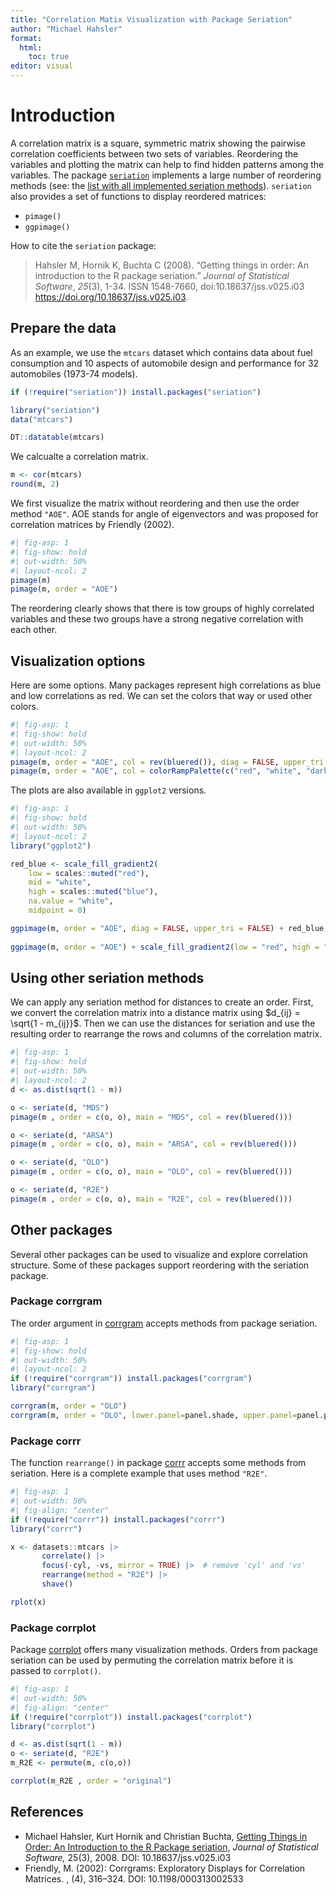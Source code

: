 ```yaml
---
title: "Correlation Matix Visualization with Package Seriation"
author: "Michael Hahsler"
format:
  html:
    toc: true
editor: visual
---
```


# Introduction

A correlation matrix is a square, symmetric matrix showing the pairwise correlation coefficients between two sets of variables. Reordering the variables and plotting the matrix can help to find hidden patterns among the variables. The package 
[`seriation`](https://github.com/mhahsler/seriation)
implements a large number of reordering methods (see: the [list with all implemented seriation methods](https://mhahsler.github.io/seriation/seriation_methods.html)). `seriation` also provides a set of functions to display reordered matrices:

-   `pimage()`
-   `ggpimage()`

How to cite the `seriation` package:

> Hahsler M, Hornik K, Buchta C (2008). "Getting things in order: An introduction to the R package seriation." *Journal of Statistical Software*, *25*(3), 1-34. ISSN 1548-7660, doi:10.18637/jss.v025.i03 <https://doi.org/10.18637/jss.v025.i03>.

## Prepare the data

As an example, we use the `mtcars` dataset which contains data about fuel consumption and 10 aspects of automobile design and performance for 32 automobiles (1973-74 models).

```r
if (!require("seriation")) install.packages("seriation")

library("seriation")
data("mtcars")

DT::datatable(mtcars)
```

We calcualte a correlation matrix.

```r
m <- cor(mtcars)
round(m, 2)
```

We first visualize the matrix without reordering and then use the order method `"AOE"`. AOE stands for angle of eigenvectors and was proposed for correlation matrices by Friendly (2002).

```r
#| fig-asp: 1
#| fig-show: hold
#| out-width: 50%
#| layout-ncol: 2 
pimage(m)
pimage(m, order = "AOE")
```

The reordering clearly shows that there is tow groups of highly correlated variables and these two groups have a strong negative correlation with each other.

## Visualization options

Here are some options. Many packages represent high correlations as blue and low correlations as red. We can set the colors that way or used other colors.

```r
#| fig-asp: 1
#| fig-show: hold
#| out-width: 50%
#| layout-ncol: 2 
pimage(m, order = "AOE", col = rev(bluered()), diag = FALSE, upper_tri = FALSE)
pimage(m, order = "AOE", col = colorRampPalette(c("red", "white", "darkgreen"))(100))
```

The plots are also available in `ggplot2` versions.

```r
#| fig-asp: 1
#| fig-show: hold
#| out-width: 50%
#| layout-ncol: 2 
library("ggplot2")

red_blue <- scale_fill_gradient2(
    low = scales::muted("red"),
    mid = "white",
    high = scales::muted("blue"),
    na.value = "white",
    midpoint = 0)

ggpimage(m, order = "AOE", diag = FALSE, upper_tri = FALSE) + red_blue
  
ggpimage(m, order = "AOE") + scale_fill_gradient2(low = "red", high = "darkgreen")
```

## Using other seriation methods

We can apply any seriation method for distances to create an order. First, we convert the correlation matrix into a distance matrix using $d_{ij} = \sqrt{1 - m_{ij}}$. Then we can use the distances for seriation and use the resulting order to rearrange the rows and columns of the correlation matrix.

```r
#| fig-asp: 1
#| fig-show: hold
#| out-width: 50%
#| layout-ncol: 2 
d <- as.dist(sqrt(1 - m))

o <- seriate(d, "MDS")
pimage(m , order = c(o, o), main = "MDS", col = rev(bluered()))

o <- seriate(d, "ARSA")
pimage(m , order = c(o, o), main = "ARSA", col = rev(bluered()))

o <- seriate(d, "OLO")
pimage(m , order = c(o, o), main = "OLO", col = rev(bluered()))

o <- seriate(d, "R2E")
pimage(m , order = c(o, o), main = "R2E", col = rev(bluered()))
```

## Other packages

Several other packages can be used to visualize and explore correlation structure. Some of these packages support reordering with the seriation package.

### Package corrgram

The order argument in [corrgram](https://kwstat.github.io/corrgram/) accepts methods from package seriation.

```r
#| fig-asp: 1
#| fig-show: hold
#| out-width: 50%
#| layout-ncol: 2 
if (!require("corrgram")) install.packages("corrgram")
library("corrgram")

corrgram(m, order = "OLO")
corrgram(m, order = "OLO", lower.panel=panel.shade, upper.panel=panel.pie)
```

### Package corrr

The function `rearrange()` in package [corrr](https://corrr.tidymodels.org/) accepts some methods from seriation. Here is a complete example that uses method `"R2E"`.

```r
#| fig-asp: 1
#| out-width: 50%
#| fig-align: "center"
if (!require("corrr")) install.packages("corrr")
library("corrr")

x <- datasets::mtcars |>
       correlate() |>   
       focus(-cyl, -vs, mirror = TRUE) |>  # remove 'cyl' and 'vs'
       rearrange(method = "R2E") |>  
       shave()

rplot(x)
```

### Package corrplot

Package [corrplot](https://github.com/taiyun/corrplot) offers many visualization methods. Orders from package seriation can be used by permuting the correlation matrix before it is passed to `corrplot()`.

```r
#| fig-asp: 1
#| out-width: 50%
#| fig-align: "center"
if (!require("corrplot")) install.packages("corrplot")
library("corrplot")

d <- as.dist(sqrt(1 - m))
o <- seriate(d, "R2E")
m_R2E <- permute(m, c(o,o))

corrplot(m_R2E , order = "original")
```

## References

-   Michael Hahsler, Kurt Hornik and Christian Buchta, [Getting Things in Order: An Introduction to the R Package seriation,](http://dx.doi.org/10.18637/jss.v025.i03) *Journal of Statistical Software,* 25(3), 2008. DOI: 10.18637/jss.v025.i03
-   Friendly, M. (2002): Corrgrams: Exploratory Displays for Correlation Matrices. \emph{The American Statistician}, \bold{56}(4), 316--324. DOI: 10.1198/000313002533
